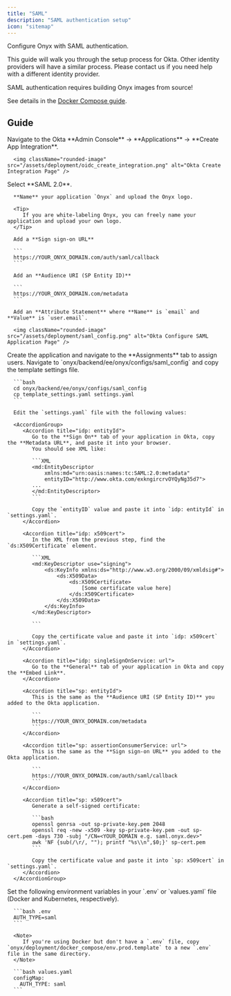 ```yaml
---
title: "SAML"
description: "SAML authentication setup"
icon: "sitemap"
---
```


Configure Onyx with SAML authentication.

<EnterpriseEditionInfo />

This guide will walk you through the setup process for Okta. Other identity providers will have a similar process. 
Please contact us if you need help with a different identity provider.

<Warning>
   SAML authentication requires building Onyx images from source! 
   
   See details in the [Docker Compose guide](/deployment/getting_started/quickstart#launch-with-docker-compose). 
</Warning>

## Guide


<Steps>
   <Step title="Create Okta Application">
      Navigate to the Okta **Admin Console** → **Applications** → **Create App Integration**.

      <img className="rounded-image" src="/assets/deployment/oidc_create_integration.png" alt="Okta Create Integration Page" />
   </Step>

   <Step title="Configure Okta Application">
      Select **SAML 2.0**.

      **Name** your application `Onyx` and upload the Onyx logo.

      <Tip>
         If you are white-labeling Onyx, you can freely name your application and upload your own logo.
      </Tip>

      Add a **Sign sign-on URL**

      ```
      https://YOUR_ONYX_DOMAIN.com/auth/saml/callback
      ```

      Add an **Audience URI (SP Entity ID)**
      
      ```
      https://YOUR_ONYX_DOMAIN.com/metadata
      ```

      Add an **Attribute Statement** where **Name** is `email` and **Value** is `user.email`.
      
      <img className="rounded-image" src="/assets/deployment/saml_config.png" alt="Okta Configure SAML Application Page" />

   </Step>

   <Step title="Assign Users to Application">
      Create the application and navigate to the **Assignments** tab to assign users.

   </Step>

   <Step title="Configure Onyx for SAML">
      Navigate to `onyx/backend/ee/onyx/configs/saml_config` and copy the template settings file.
   
      ```bash
      cd onyx/backend/ee/onyx/configs/saml_config
      cp template_settings.yaml settings.yaml
      ```

      Edit the `settings.yaml` file with the following values:

      <AccordionGroup>
         <Accordion title="idp: entityId">
            Go to the **Sign On** tab of your application in Okta, copy the **Metadata URL**, and paste it into your browser.
            You should see XML like:

            ```XML
            <md:EntityDescriptor 
                xmlns:md="urn:oasis:names:tc:SAML:2.0:metadata" 
                entityID="http://www.okta.com/exkngircrvOYQyNg35d7">
            ...
            </md:EntityDescriptor>
            ```

            Copy the `entityID` value and paste it into `idp: entityId` in `settings.yaml`.
         </Accordion>

         <Accordion title="idp: x509cert">
            In the XML from the previous step, find the `ds:X509Certificate` element.

            ```XML
            <md:KeyDescriptor use="signing">
                <ds:KeyInfo xmlns:ds="http://www.w3.org/2000/09/xmldsig#">
                    <ds:X509Data>
                        <ds:X509Certificate>
                            [Some certificate value here]
                        </ds:X509Certificate>
                    </ds:X509Data>
                </ds:KeyInfo>
            </md:KeyDescriptor>

            ```

            Copy the certificate value and paste it into `idp: x509cert` in `settings.yaml`.
         </Accordion>

         <Accordion title="idp: singleSignOnService: url">
            Go to the **General** tab of your application in Okta and copy the **Embed Link**.
         </Accordion>

         <Accordion title="sp: entityId">
            This is the same as the **Audience URI (SP Entity ID)** you added to the Okta application.
            
            ```
            https://YOUR_ONYX_DOMAIN.com/metadata
            ```
         </Accordion>

         <Accordion title="sp: assertionConsumerService: url">
            This is the same as the **Sign sign-on URL** you added to the Okta application.

            ```
            https://YOUR_ONYX_DOMAIN.com/auth/saml/callback
            ```
         </Accordion>

         <Accordion title="sp: x509cert">
            Generate a self-signed certificate:

            ```bash
            openssl genrsa -out sp-private-key.pem 2048
            openssl req -new -x509 -key sp-private-key.pem -out sp-cert.pem -days 730 -subj "/CN=<YOUR_DOMAIN e.g. saml.onyx.dev>"
            awk 'NF {sub(/\r/, ""); printf "%s\\n",$0;}' sp-cert.pem
            ```

            Copy the certificate value and paste it into `sp: x509cert` in `settings.yaml`.
         </Accordion>
      </AccordionGroup>
   </Step>

   <Step title="Set Onyx Environment Variables">
      Set the following environment variables in your `.env` or `values.yaml` file (Docker and Kubernetes, respectively).

      ```bash .env
      AUTH_TYPE=saml
      ```

      <Note>
         If you're using Docker but don't have a `.env` file, copy `onyx/deployment/docker_compose/env.prod.template` to a new `.env` file in the same directory.
      </Note>

      ```bash values.yaml
      configMap:
        AUTH_TYPE: saml
      ```
   </Step>
</Steps>

